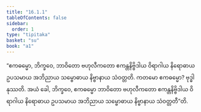 ```yaml
---
title: "16.1.1"
tableOfContents: false
sidebar:
  order: 1
type: "tipitaka"
basket: "su"
book: "a1"
---
```



<DynamicBreadcrumb />

<Division number="296" book="a1">

<Paragraph number="383" book="a1">
“ဧကဓမ္မော, ဘိက္ခဝေ, ဘာဝိတော ဗဟုလီကတော ဧကန္တနိဗ္ဗိဒါယ ဝိရာဂါယ နိရောဓာယ ဥပသမာယ အဘိညာယ သမ္ဗောဓာယ နိဗ္ဗာနာယ သံဝတ္တတိ. ကတမော ဧကဓမ္မော? ဗုဒ္ဓါနုဿတိ. အယံ ခေါ, ဘိက္ခဝေ, ဧကဓမ္မော ဘာဝိတော ဗဟုလီကတော ဧကန္တနိဗ္ဗိဒါယ ဝိရာဂါယ နိရောဓာယ ဥပသမာယ အဘိညာယ သမ္ဗောဓာယ နိဗ္ဗာနာယ သံဝတ္တတီ”တိ.
</Paragraph>
</Division>